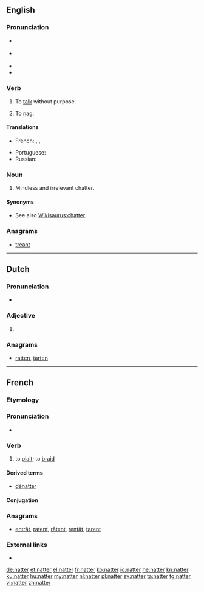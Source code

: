 {{also|Natter|nätter}}
==English==

===Pronunciation===
* {{a|GenAm}} {{IPA|/ˈnætɚ/|lang=en}}
* {{a|RP}} {{IPA|/ˈnætə/|lang=en}}
* {{rhymes|ætə(ɹ)|lang=en}}
* {{hyphenation|nat|ter|lang=en}}

===Verb===
{{en-verb}}

# {{context|colloquial|lang=en}} To [[talk]] without purpose.
# {{context|Scotland|lang=en}} To [[nag]].

====Translations====
{{trans-top|to talk idly}}
* French: {{t+|fr|bavarder}}, {{t+|fr|blablater}}, {{t+|fr|papoter}}
{{trans-mid}}
* Portuguese: {{t+|pt|tagarelar}}
* Russian: {{t+|ru|болта́ть|n}}
{{trans-bottom}}

===Noun===
{{en-noun}}

# {{context|colloquial|lang=en}} Mindless and irrelevant chatter.

====Synonyms====
* See also [[Wikisaurus:chatter]]

===Anagrams===
* [[treant#English|treant]]

----

==Dutch==

===Pronunciation===
* {{audio|Nl-natter.ogg|Audio|lang=nl}}

===Adjective===
{{nl-adj-comp}}

# {{nl-adj form of|comp|nat}}

===Anagrams===
* [[ratten#Dutch|ratten]], [[tarten#Dutch|tarten]]

----

==French==

===Etymology===
{{suffix|natte|er|lang=fr}}

===Pronunciation===
* {{IPA|/na.te/|lang=fr}}

===Verb===
{{fr-verb}}

# to [[plait]]; to [[braid]]

====Derived terms====
* [[dénatter]]

====Conjugation====
{{fr-conj-er|natt|avoir}}

===Anagrams===
* [[entrât#French|entrât]], [[ratent#French|ratent]], [[râtent#French|râtent]], [[rentât#French|rentât]], [[tarent#French|tarent]]

===External links===
* {{R:TLFi}}

[[de:natter]]
[[et:natter]]
[[el:natter]]
[[fr:natter]]
[[ko:natter]]
[[io:natter]]
[[he:natter]]
[[kn:natter]]
[[ku:natter]]
[[hu:natter]]
[[my:natter]]
[[nl:natter]]
[[pl:natter]]
[[sv:natter]]
[[ta:natter]]
[[tg:natter]]
[[vi:natter]]
[[zh:natter]]